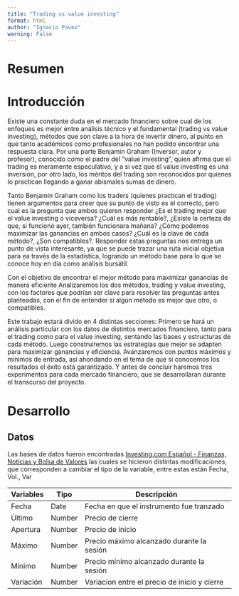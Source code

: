 ```yaml
---
title: "Trading vs value investing"
format: html
author: "Ignacio Pavez"
warning: False
---
```


# Resumen 

# Introducción

Existe una constante duda en el mercado financiero sobre cual de los enfoques es mejor entre análisis técnico y el fundamental (trading vs value investing), métodos que son clave a la hora de invertir dinero, al punto en que tanto académicos como profesionales no han podido encontrar una respuesta clara. Por una parte Benjamin Graham (Inversor, autor y profesor), conocido como el padre del "value investing", quien afirma que el trading es meramente especulativo, y a si vez que el value investing es una inversión, por otro lado, los méritos del trading son reconocidos por quienes lo practican llegando a ganar abismales sumas de dinero.

Tanto Benjamin Graham como los traders (quienes practican el trading) tienen argumentos para creer que su punto de visto es el correcto, pero cual es la pregunta que ambos quieren responder ¿Es el trading mejor que el value investing o viceversa? ¿Cuál es más rentable?, ¿Existe la certeza de que, si funcionó ayer, también funcionara mañana? ¿Cómo podemos maximizar las ganancias en ambos casos? ¿Cuál es la clave de cada método?, ¿Son compatibles?. Responder estas preguntas nos entrega un punto de vista interesante, ya que se puede trazar una ruta inicial objetiva para ea través de la estadística, logrando un método base para lo que se conoce hoy en día como análisis bursátil.

Con el objetivo de encontrar el mejor método para maximizar ganancias de manera eficiente Analizaremos los dos métodos, trading y value investing, con los factores que podrían ser clave para resolver las preguntas antes planteadas, con el fin de entender si algún método es mejor que otro, o compatibles.

Este trabajo estará divido en 4 distintas secciones: Primero se hará un análisis particular con los datos de distintos mercados financiero, tanto para el trading como para el value investing, sentando las bases y estructuras de cada método. Luego construiremos las estrategias que mejor se adapten para maximizar ganancias y eficiencia. Avanzaremos con puntos máximos y mínimos de entrada, así ahondando en el tema de que si conocemos los resultados el éxito está garantizado. Y antes de concluir haremos tres experimentos para cada mercado financiero, que se desarrollaran durante el transcurso del proyecto.

# Desarrollo

## Datos

Las bases de datos fueron encontradas [Investing.com Español - Finanzas, Noticias y Bolsa de Valores](https://es.investing.com/) las cuales se hicieron distintas modificaciones, que corresponden a cambiar el tipo de la variable, entre estas están Fecha, Vol., Var

| Variables | Tipo   | Descripción                                  |
|-----------|--------|----------------------------------------------|
| Fecha     | Date   | Fecha en que el instrumento fue tranzado     |
| Último    | Number | Precio de cierre                             |
| Apertura  | Number | Precio de inicio                             |
| Máximo    | Number | Precio máximo alcanzado durante la sesión    |
| Mínimo    | Number | Precio mínimo alcanzado durante la sesión    |
| Variación | Number | Variacion entre el precio de inicio y cierre |

```r

```

```r

```
